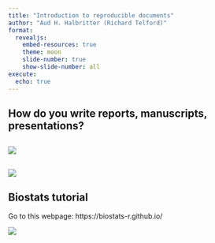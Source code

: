 ```yaml
---
title: "Introduction to reproducible documents"
author: "Aud H. Halbritter (Richard Telford)"
format: 
  revealjs:
    embed-resources: true
    theme: moon
    slide-number: true
    show-slide-number: all
execute:
  echo: true
---
```


## How do you write reports, manuscripts, presentations?


## {}

![](pics/non-rep.png)

## {}

![](pics/rep.png)

## Biostats tutorial

Go to this webpage: https://biostats-r.github.io/

![](pics/rep_documents.png)

